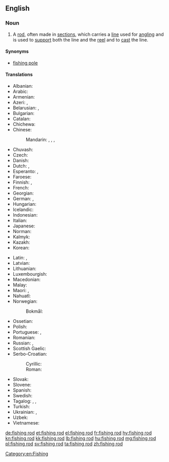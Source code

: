 ==English==
{{wikipedia}}

===Noun===
{{en-noun|head=[[fishing]] [[rod]]}}

# A [[rod]], often made in [[sections]], which carries a [[line]] used for [[angling]] and is used to [[support]] both the line and the [[reel]] and to [[cast]] the line.

====Synonyms====
* [[fishing pole]]

====Translations====
{{trans-top|rod used for angling}}
* Albanian: {{t|sq|kallam peshkimi}}
* Arabic: {{t|ar|قَصْبَة صَيْد|f|tr=qaṣbat ṣayd}}
* Armenian: {{t+|hy|կարթաձող|sc=Armn}}
* Azeri: {{t+|az|tilov}}, {{t+|az|qarmaq}}
* Belarusian: {{t|be|ву́дачка|f|sc=Cyrl}}, {{t|be|ву́да|f|sc=Cyrl}} {{qualifier|dated}}
* Bulgarian: {{t+|bg|въ́дица|f}}
* Catalan: {{t|ca|canya de pescar|f}}
* Chichewa: {{t|ny|nsomba ndodo}}
* Chinese:
*: Mandarin: {{t|cmn|釣竿|sc=Hani}}, {{t+|cmn|钓竿|tr=diàogān|sc=Hani}}, {{t|cmn|魚竿|sc=Hani}}, {{t+|cmn|鱼竿|tr=yúgān|sc=Hani}}
* Chuvash: {{t|cv|вăлта|sc=Cyrl}}
* Czech: {{t|cs|rybářský prut|m}}
* Danish: {{t|da|fiskestang|c}}
* Dutch: {{t|nl|hengelroede}}, {{t+|nl|hengel}}
* Esperanto: {{t|eo|fiŝkaptado vergo}}, {{t|eo|fiŝvergo}}
* Faroese: {{t|fo|tráða|f}}
* Finnish: {{t|fi|onkivapa}}, {{t+|fi|vapa}}
* French: {{t+|fr|canne à pêche|f}}
* Georgian: {{t|ka|ანკესი|sc=Geor}}
* German: {{t+|de|Angelrute|f}}, {{t+|de|Angel|f}}
* Hungarian: {{t+|hu|horgászbot}}
* Icelandic: {{t+|is|veiðistöng|f}}
* Indonesian: {{t+|id|pancing}}
* Italian: {{t|it|canna da pesca|f}}
* Japanese: {{t|ja|釣り竿|tr=つりざお, tsurizao}}
* Norman: {{t|nrf|vaûle|f}}
* Kalmyk: {{t|xal|һахуль}}
* Kazakh: {{t|kk|қармақ|sc=Cyrl}}
* Korean: {{t+|ko|낚싯대|tr=nakksitdae|sc=Hang}}
{{trans-mid}}
* Latin: {{t|la|harundo}}, {{t|la|arundo}}
* Latvian: {{t+|lv|makšķere|f}}
* Lithuanian: {{t|lt|meškerė}}
* Luxembourgish: {{t+|lb|Aangel|f}}
* Macedonian: {{t|mk|риболовен стап|m|sc=Cyrl}}
* Malay: {{t|ms|pancing}}
* Maori: {{t|mi|matira}}, {{t|mi|tautara}}
* Nahuatl: {{t+|nah|acacuextli}}
* Norwegian:
*: Bokmål: {{t|nb|fiskestang}}
* Ossetian: {{t|os|æнгуыр}}
* Polish: {{t+|pl|wędka|f}}
* Portuguese: {{t|pt|vara de pescar}}, {{t|pt|vara de pesca}}
* Romanian: {{t+|ro|undiță|f}}
* Russian: {{t+|ru|у́дочка|f}}, {{t+|ru|уди́лище|n}} {{qualifier|the rod only}}
* Scottish Gaelic: {{t|gd|slat-iasgaich|f}}
* Serbo-Croatian:
*: Cyrillic: {{t|sh|штап за пецање|m}}
*: Roman: {{t|sh|štap za pecanje|m}}
* Slovak: {{t|sk|rybársky prút|m}}
* Slovene: {{t|sl|ribiška palica|f}}
* Spanish: {{t|es|caña de pesca|f}}
* Swedish: {{t|sv|fiskespö|c}}
* Tagalog: {{t|tl|baway}}, {{t|tl|baliwasan}}, {{t|tl|baliwasnan}}
* Turkish: {{t+|tr|olta}}
* Ukrainian: {{t|uk|ву́дка|f|sc=Cyrl}}, {{t|uk|ву́дочка|f|sc=Cyrl}}
* Uzbek: {{t+|uz|qarmoq}}
* Vietnamese: {{t+|vi|cần câu}}
{{trans-bottom}}

[[Category:en:Fishing]]

[[de:fishing rod]]
[[et:fishing rod]]
[[el:fishing rod]]
[[fr:fishing rod]]
[[hy:fishing rod]]
[[kn:fishing rod]]
[[kk:fishing rod]]
[[lb:fishing rod]]
[[hu:fishing rod]]
[[mg:fishing rod]]
[[pl:fishing rod]]
[[sv:fishing rod]]
[[ta:fishing rod]]
[[zh:fishing rod]]